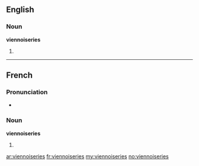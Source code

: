==English==

===Noun===
'''viennoiseries'''

# {{plural of|viennoiserie}}

----

==French==

===Pronunciation===
* {{IPA|/vjɛ.nwa.zʁi/|lang=fr}}

===Noun===
'''viennoiseries''' {{f}}

# {{plural of|viennoiserie|lang=fr}}

[[ar:viennoiseries]]
[[fr:viennoiseries]]
[[my:viennoiseries]]
[[no:viennoiseries]]